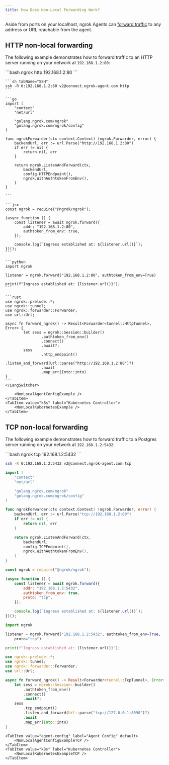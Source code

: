 ```yaml
---
title: How Does Non-Local Forwarding Work?
---
```





Aside from ports on your localhost, ngrok Agents can [forward traffic](/universal-gateway/agent-forwarding/) to any address or URL reachable from the agent.

## HTTP non-local forwarding

The following example demonstrates how to forward traffic to an HTTP server running on your network at `192.168.1.2:80`:

<Tabs groupId="endpoint-type" queryString="ept">
	<TabItem value="agent-endpoint" label="Agent Endpoint">
    <LangSwitcher>
    ```bash
    ngrok http 192.168.1.2:80
    ```

    ```sh tabName="SSH"
    ssh -R 0:192.168.1.2:80 v2@connect.ngrok-agent.com http
    ```

    ```go
    import (
    	"context"
    	"net/url"

    	"golang.ngrok.com/ngrok"
    	"golang.ngrok.com/ngrok/config"
    )

    func ngrokForwarder(ctx context.Context) (ngrok.Forwarder, error) {
    	backendUrl, err := url.Parse("http://192.168.1.2:80")
    	if err != nil {
    		return nil, err
    	}

    	return ngrok.ListenAndForward(ctx,
    		backendUrl,
    		config.HTTPEndpoint(),
    		ngrok.WithAuthtokenFromEnv(),
    	)
    }

    ```

    ```jsx
    const ngrok = require("@ngrok/ngrok");

    (async function () {
    	const listener = await ngrok.forward({
    		addr: "192.168.1.2:80",
    		authtoken_from_env: true,
    	});

    	console.log(`Ingress established at: ${listener.url()}`);
    })();
    ```

    ```python
    import ngrok

    listener = ngrok.forward("192.168.1.2:80", authtoken_from_env=True)

    print(f"Ingress established at: {listener.url()}");
    ```

    ```rust
    use ngrok::prelude::*;
    use ngrok::tunnel;
    use ngrok::forwarder::Forwarder;
    use url::Url;

    async fn forward_ngrok() -> Result<Forwarder<tunnel::HttpTunnel>, Error> {
    		let sess = ngrok::Session::builder()
    				.authtoken_from_env()
    				.connect()
    				.await?;
    		sess
    				.http_endpoint()
    				.listen_and_forward(Url::parse("http://192.168.1.2:80")?)
    				.await
    				.map_err(Into::into)
    }
    ```
    </LangSwitcher>

  </TabItem>
	<TabItem value="agent-config" label="Agent Config" default>

    	<NonLocalAgentConfigExample />
    </TabItem>
    <TabItem value="k8s" label="Kubernetes Controller">
    	<NonLocalKubernetesExample />
    </TabItem>

</Tabs>

## TCP non-local forwarding

The following example demonstrates how to forward traffic to a Postgres server running on your network at `192.168.1.2:5432`:

<Tabs groupId="endpoint-type" queryString="ept">
	<TabItem value="agent-endpoint" label="Agent Endpoint">

<LangSwitcher>
```bash
ngrok tcp 192.168.1.2:5432
```

```sh tabName="SSH"
ssh -R 0:192.168.1.2:5432 v2@connect.ngrok-agent.com tcp
```

```go
import (
	"context"
	"net/url"

	"golang.ngrok.com/ngrok"
	"golang.ngrok.com/ngrok/config"
)

func ngrokForwarder(ctx context.Context) (ngrok.Forwarder, error) {
	backendUrl, err := url.Parse("tcp://192.168.1.2:80")
	if err != nil {
		return nil, err
	}

	return ngrok.ListenAndForward(ctx,
		backendUrl,
		config.TCPEndpoint(),
		ngrok.WithAuthtokenFromEnv(),
	)
}
```

```jsx
const ngrok = require("@ngrok/ngrok");

(async function () {
	const listener = await ngrok.forward({
		addr: "192.168.1.2:5432",
		authtoken_from_env: true,
		proto: "tcp",
	});

	console.log(`Ingress established at: ${listener.url()}`);
})();
```

```python
import ngrok

listener = ngrok.forward("192.168.1.2:5432", authtoken_from_env=True,
    proto="tcp")

print(f"Ingress established at: {listener.url()}");
```

```rust
use ngrok::prelude::*;
use ngrok::tunnel;
use ngrok::forwarder::Forwarder;
use url::Url;

async fn forward_ngrok() -> Result<Forwarder<tunnel::TcpTunnel>, Error> {
    let sess = ngrok::Session::builder()
        .authtoken_from_env()
        .connect()
        .await?;
    sess
        .tcp_endpoint()
        .listen_and_forward(Url::parse("tcp://127.0.0.1:8090")?)
        .await
        .map_err(Into::into)
}
```

</LangSwitcher>
</TabItem	>

    <TabItem value="agent-config" label="Agent Config" default>
    	<NonLocalAgentConfigExampleTCP />
    </TabItem>
    <TabItem value="k8s" label="Kubernetes Controller">
    	<NonLocalKubernetesExampleTCP />
    </TabItem>

</Tabs>
